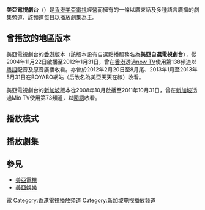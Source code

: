 {{頻道資訊
| 頻道名稱         = 美亞電視劇台<br/>{{lang|en|Mei Ah Drama Channel}}
| 頻道圖片檔案     = 
| 頻道圖片尺寸     = 
| 頻道圖片名稱     = 
| 所屬國家         = {{HK}}
| 所屬國家或地區   = {{HK}}
| 總部所在         = 
| 播放地區         = 參見[[#各地版本播放|各地版本播放]]
| 成立日期         = 
| 試播日期         = 
| 開播日期         = 2004年11月22日（[[now_TV|now TV]]）<br/>2012年2月20日（[[BOYABO|BOYABO]]）<br/>2014年4月7日（[[美亞天天在線|美亞天天在線]]）
| 停播日期         = 2012年1月31日（脫離[[now_TV|now TV]]）<br/>2016年10月31日（脫離美亞天天在線）
| 頻道語言         = [[粵語|粵語]]
| 頻道呼號         = 
| 頻道類別         = 電視劇
| 視頻格式         = 
| 收視率           = 
| 收視率調查時間   = 
| 收視率資料來源   = 
| 頻道口號         = 
| 擁有者           = [[美亞電視|美亞電視]]
| 持股者           = 
| 前頻道名稱       = 
| 被取代名稱       = 
| 前頻道呼號       = 
| 被取代呼號       = 
| 集團同類頻道     = [[美亞電影台|美亞電影台]]
| 重播服務頻道     = 
| 頻道官方網站     = 
| 備註             = 
| 線上收看網站01   = 美亞天天在線直播頻道
| 線上收看網址01   = [http://www.116.tv/live/YMjI2NTI= 網上直播]
}}

'''美亞電視劇台'''（{{lang-en|'''Mei Ah Drama Channel'''}}）是[[香港|香港]][[美亞電視|美亞電視]]經營而擁有的一條以廣東話及多種語言廣播的劇集頻道，該頻道每日以播放劇集為主。

==曾播放的地區版本==

美亞電視劇台的[[香港|香港]]版本（該版本設有自選點播服務名為'''美亞自選電視劇台'''），從2004年11月22日啟播至2012年1月31日，曾在[[香港|香港]]透過[[now_TV|now TV]]使用第138頻道以[[粵語|粵語]]配音及原音廣播收看。亦曾於2012年2月20日至8月尾、2013年1月至2013年5月31日在BOYABO網站（后改名為美亞天天在線）收看。

美亞電視劇台的[[新加坡|新加坡]]版本從2008年10月啟播至2011年10月31日，曾在[[新加坡|新加坡]]透過Mio TV使用第73頻道，以[[現代標準漢語|國語]]收看。

==播放模式==

==播放劇集==
{{Main|美亞電視劇台電視劇集列表}}
==參見==
*[[美亞電視|美亞電視]]
*[[美亞娛樂|美亞娛樂]]

[[Category:美亞集團|電]]
[[Category:香港電視播放頻道|Category:香港電視播放頻道]]
[[Category:新加坡电视播放频道|Category:新加坡电视播放频道]]